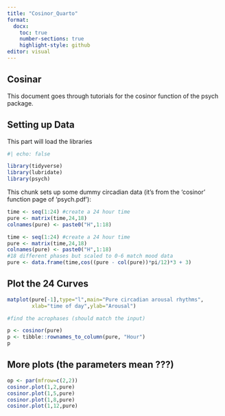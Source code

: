 ```yaml
---
title: "Cosinor_Quarto"
format: 
  docx:
    toc: true
    number-sections: true
    highlight-style: github
editor: visual
---
```


## Cosinar

This document goes through tutorials for the cosinor function of the psych package.

## Setting up Data

This part will load the libraries

```r

#| echo: false

library(tidyverse)
library(lubridate)
library(psych)


```

This chunk sets up some dummy circadian data (it's from the 'cosinor' function page of 'psych.pdf'):

```r


time <- seq(1:24) #create a 24 hour time
pure <- matrix(time,24,18)
colnames(pure) <- paste0("H",1:18)

time <- seq(1:24) #create a 24 hour time
pure <- matrix(time,24,18)
colnames(pure) <- paste0("H",1:18)
#18 different phases but scaled to 0-6 match mood data
pure <- data.frame(time,cos((pure - col(pure))*pi/12)*3 + 3)


```

## Plot the 24 Curves

```r


matplot(pure[-1],type="l",main="Pure circadian arousal rhythms",
        xlab="time of day",ylab="Arousal")


```

```r

#find the acrophases (should match the input)

p <- cosinor(pure) 
p <- tibble::rownames_to_column(pure, "Hour")
p


```

## More plots (the parameters mean ???)

```r

op <- par(mfrow=c(2,2))
cosinor.plot(1,2,pure)
cosinor.plot(1,5,pure)
cosinor.plot(1,8,pure)
cosinor.plot(1,12,pure)

```

```{}
```
